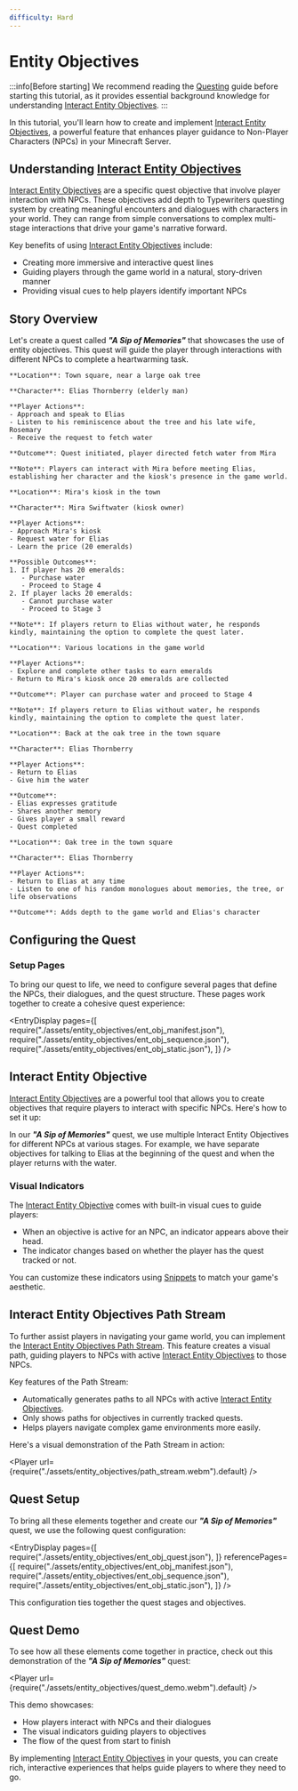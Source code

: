 ```yaml
---
difficulty: Hard
---
```



# Entity Objectives

:::info[Before starting]
We recommend reading the [Questing](./index.mdx) guide before starting this tutorial, as it provides essential background knowledge for understanding [Interact Entity Objectives](../../../adapters/EntityAdapter/entries/quest/interact_entity_objective.mdx).
:::

In this tutorial, you'll learn how to create and implement [Interact Entity Objectives](../../../adapters/EntityAdapter/entries/quest/interact_entity_objective.mdx), a powerful feature that enhances player guidance to Non-Player Characters (NPCs) in your Minecraft Server.

## Understanding [Interact Entity Objectives](../../../adapters/EntityAdapter/entries/quest/interact_entity_objective.mdx)

[Interact Entity Objectives](../../../adapters/EntityAdapter/entries/quest/interact_entity_objective.mdx) are a specific quest objective that involve player interaction with NPCs.
These objectives add depth to Typewriters questing system by creating meaningful encounters and dialogues with characters in your world.
They can range from simple conversations to complex multi-stage interactions that drive your game's narrative forward.

Key benefits of using [Interact Entity Objectives](../../../adapters/EntityAdapter/entries/quest/interact_entity_objective.mdx) include:
- Creating more immersive and interactive quest lines
- Guiding players through the game world in a natural, story-driven manner
- Providing visual cues to help players identify important NPCs

## Story Overview

Let's create a quest called _**"A Sip of Memories"**_ that showcases the use of entity objectives. This quest will guide the player through interactions with different NPCs to complete a heartwarming task.

<Tabs>
  <TabItem value="stage1" label="Introduction" default>

    **Location**: Town square, near a large oak tree
    
    **Character**: Elias Thornberry (elderly man)
    
    **Player Actions**: 
    - Approach and speak to Elias
    - Listen to his reminiscence about the tree and his late wife, Rosemary
    - Receive the request to fetch water
    
    **Outcome**: Quest initiated, player directed fetch water from Mira

    **Note**: Players can interact with Mira before meeting Elias, establishing her character and the kiosk's presence in the game world.
    
  </TabItem>
  <TabItem value="stage2" label="Seeking Water">
    
    **Location**: Mira's kiosk in the town
    
    **Character**: Mira Swiftwater (kiosk owner)
    
    **Player Actions**:
    - Approach Mira's kiosk
    - Request water for Elias
    - Learn the price (20 emeralds)
    
    **Possible Outcomes**:
    1. If player has 20 emeralds:
       - Purchase water
       - Proceed to Stage 4
    2. If player lacks 20 emeralds:
       - Cannot purchase water
       - Proceed to Stage 3
    
    **Note**: If players return to Elias without water, he responds kindly, maintaining the option to complete the quest later.

  </TabItem>
  <TabItem value="stage3" label="Gathering Emeralds">

    **Location**: Various locations in the game world
    
    **Player Actions**:
    - Explore and complete other tasks to earn emeralds
    - Return to Mira's kiosk once 20 emeralds are collected
    
    **Outcome**: Player can purchase water and proceed to Stage 4

    **Note**: If players return to Elias without water, he responds kindly, maintaining the option to complete the quest later.
    
   </TabItem>
   <TabItem value="stage4" label="Quest Completion">
    
    **Location**: Back at the oak tree in the town square
    
    **Character**: Elias Thornberry
    
    **Player Actions**:
    - Return to Elias
    - Give him the water
    
    **Outcome**: 
    - Elias expresses gratitude
    - Shares another memory
    - Gives player a small reward
    - Quest completed
    
  </TabItem>
  <TabItem value="post-quest" label="Post-Quest">

    **Location**: Oak tree in the town square
    
    **Character**: Elias Thornberry
    
    **Player Actions**: 
    - Return to Elias at any time
    - Listen to one of his random monologues about memories, the tree, or life observations
    
    **Outcome**: Adds depth to the game world and Elias's character
  </TabItem>
</Tabs>

## Configuring the Quest

### Setup Pages
To bring our quest to life, we need to configure several pages that define the NPCs, their dialogues, and the quest structure.
These pages work together to create a cohesive quest experience:

<EntryDisplay pages={[
    require("./assets/entity_objectives/ent_obj_manifest.json"),
    require("./assets/entity_objectives/ent_obj_sequence.json"),
    require("./assets/entity_objectives/ent_obj_static.json"),
]} />

## Interact Entity Objective

[Interact Entity Objectives](../../../adapters/EntityAdapter/entries/quest/interact_entity_objective.mdx) are a powerful tool that allows you to create objectives that require players to interact with specific NPCs.
Here's how to set it up:

<EntrySearch entryName="interact_entity_objective"/>

In our _**"A Sip of Memories"**_ quest, we use multiple Interact Entity Objectives for different NPCs at various stages.
For example, we have separate objectives for talking to Elias at the beginning of the quest and when the player returns with the water.

### Visual Indicators

The [Interact Entity Objective](../../../adapters/EntityAdapter/entries/quest/interact_entity_objective.mdx) comes with built-in visual cues to guide players:

- When an objective is active for an NPC, an indicator appears above their head.
- The indicator changes based on whether the player has the quest tracked or not.

<div className="flex flex-col items-center justify-center space-y-4 md:space-y-0 md:flex-row md:space-x-4">
    <Figure title="NPC Indicator when Quest is Tracked" img={require("./assets/entity_objectives/npc_indicator_tracked.png")} alt="NPC Indicator Tracked" width={400} />
    <Figure title="NPC Indicator when Quest is Not Tracked" img={require("./assets/entity_objectives/npc_indicator_untracked.png")} alt="NPC Indicator Not Tracked" width={400} />
</div>

You can customize these indicators using [Snippets](../../05-helpful-features/05-snippets.mdx) to match your game's aesthetic.

## Interact Entity Objectives Path Stream

To further assist players in navigating your game world, you can implement the [Interact Entity Objectives Path Stream](../../../adapters/EntityAdapter/entries/quest/interact_entity_objectives_path_stream.mdx). 
This feature creates a visual path, guiding players to NPCs with active [Interact Entity Objectives](../../../adapters/EntityAdapter/entries/quest/interact_entity_objective.mdx) to those NPCs.

<EntrySearch entryName="interact_entity_objectives_path_stream"/>

Key features of the Path Stream:
- Automatically generates paths to all NPCs with active [Interact Entity Objectives](../../../adapters/EntityAdapter/entries/quest/interact_entity_objective.mdx).
- Only shows paths for objectives in currently tracked quests.
- Helps players navigate complex game environments more easily.

Here's a visual demonstration of the Path Stream in action:

<Player url={require("./assets/entity_objectives/path_stream.webm").default} />

## Quest Setup

To bring all these elements together and create our _**"A Sip of Memories"**_ quest, we use the following quest configuration:

<EntryDisplay pages={[
    require("./assets/entity_objectives/ent_obj_quest.json"),
]} referencePages={[
    require("./assets/entity_objectives/ent_obj_manifest.json"),
    require("./assets/entity_objectives/ent_obj_sequence.json"),
    require("./assets/entity_objectives/ent_obj_static.json"),
]} />

This configuration ties together the quest stages and objectives.

## Quest Demo

To see how all these elements come together in practice, check out this demonstration of the _**"A Sip of Memories"**_ quest:

<Player url={require("./assets/entity_objectives/quest_demo.webm").default} />

This demo showcases:
- How players interact with NPCs and their dialogues
- The visual indicators guiding players to objectives
- The flow of the quest from start to finish

By implementing [Interact Entity Objectives](../../../adapters/EntityAdapter/entries/quest/interact_entity_objective.mdx) in your quests, you can create rich, interactive experiences that helps guide players to where they need to go.
